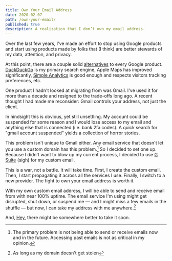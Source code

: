 ```yaml
---
title: Own Your Email Address
date: 2020-02-07
path: /own-your-email/
published: true
description: A realization that I don’t own my email address.
---
```


Over the last few years, I've made an effort to stop using Google products and
start using products made by folks that (I think) are better stewards of my
data, attention, and privacy.

At this point, there are a couple solid
[alternatives](https://restoreprivacy.com/google-alternatives/) to every Google
product. [DuckDuckGo](https://duckduckgo.com/) is my primary search engine,
Apple Maps has improved significantly, [Simple
Analytics](https://simpleanalytics.com/) is good enough and respects visitors
tracking preferences, etc.

One product I hadn't looked at migrating from was Gmail. I've used it for more
than a decade and resigned to the trade-offs long ago. A recent thought I had
made me reconsider: Gmail controls your address, not just the client.

In hindsight this is obvious, yet still unsettling. My account could be
suspended for some reason and I would lose access to my email and anything else
that is connected (i.e. bank 2fa codes). A quick search for "gmail account
suspended" yields a collection of horror stories.

This problem isn't unique to Gmail either. Any email service that doesn't let
you use a custom domain has this problem.[^1] So I decided to set one up.
Because I didn't want to blow up my current process, I decided to use [G
Suite](https://gsuite.google.com/) (sigh) for my custom email.

This is a war, not a battle. It will take time. First, I create the custom
email. Then, I start propagating it across all the services I use. Finally, I
switch to a new provider. The fight to own your email address is worth it.

With my own custom email address, I will be able to send and receive email from <CopyEmailButton />
with near 100% uptime. The email service I'm using might
get disrupted, shut down, or suspend me — and I might miss a few emails in the
shuffle — but now, I can take my address with me anywhere.[^2]

And, [Hey](https://hey.com), there might be somewhere better to take it soon.

[^1]: The primary problem is not being able to send or receive emails now and
  in the future. Accessing past emails is not as critical in my opinion.

[^2]: As long as my domain doesn't get stolen
